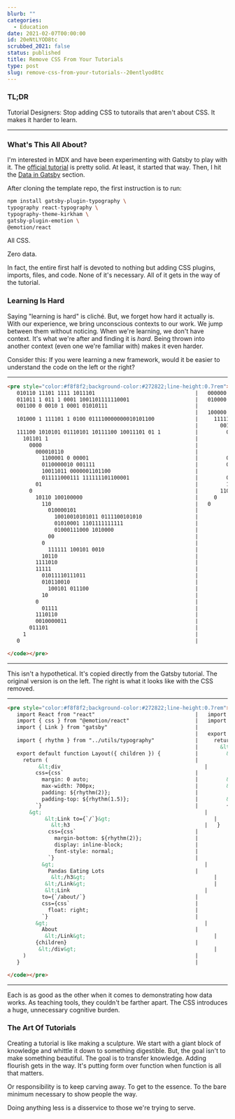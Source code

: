 ```yaml
---
blurb: ""
categories:
  - Education
date: 2021-02-07T00:00:00
id: 20eNtLYOD8tc
scrubbed_2021: false
status: published
title: Remove CSS From Your Tutorials
type: post
slug: remove-css-from-your-tutorials--20entlyod8tc
---
```


### TL;DR

Tutorial Designers: Stop adding CSS to tutorails that aren't about CSS. It makes it harder to learn.

---


### What's This All About?

I'm interested in MDX and have been experimenting with Gatsby to play with it. The [official tutorial](https://www.gatsbyjs.com/docs/tutorial/) is pretty solid. At least, it started that way. Then, I hit the [Data in Gatsby](https://www.gatsbyjs.com/docs/tutorial/part-four/) section.

After cloning the template repo, the first instruction is to run:

```bash
npm install gatsby-plugin-typography \
typography react-typography \
typography-theme-kirkham \
gatsby-plugin-emotion \
@emotion/react
```



All CSS. 

Zero data. 

In fact, the entire first half is devoted to nothing but adding CSS plugins, imports, files, and code. None of it's necessary. All of it gets in the way of the tutorial.

### Learning Is Hard  

Saying "learning is hard" is cliché. But, we forget how hard it actually is. With our experience, we bring unconscious contexts to our work. We jump between them without noticing. When we're learning, we don't have context. It's what we're after and finding it is _hard_. Being thrown into another context (even one we're familiar with) makes it even harder. 

Consider this: If you were learning a new framework, would it be easier to understand the code on the left or the right?

---


```html
<pre style="color:#f8f8f2;background-color:#272822;line-height:0.7rem"><code class="tiny_code_text" data-lang="python">
   010110 11101 1111 1011101                                |   000000 11011 1101 1000110
   011011 1 011 1 0001 1001101111110001                     |   010000 0 1010 1 1110 01011111
   001100 0 0010 1 0001 01010111                            |   
                                                            |   100000 1110010 00100010 00011001 10011111 01 1
   101000 1 111101 1 0100 011110000000010101100             |     111111 1
                                                            |       00100
   111100 1010101 01110101 10111100 10011101 01 1           |         00110 111011111
     101101 1                                               |           1110
       0000                                                 |             011010 111110 1001
         000010110                                          |           10100
           1100001 0 00001                                  |         0101111
           0110000010 001111                                |         00001 00111100100010 0
           10011011 0000001101100                           |           11010
           011111000111 111111101100001                     |         0111101
         01                                                 |         1010110110
       0                                                    |       110011
         10110 100100000                                    |     0
           110                                              |   0
             010000101                                      |   
               10010010101011 0111100101010                 |   
               01010001 1101111111111                       |   
               01000111000 1010000                          |   
             00                                             |   
           0                                                |   
             111111 100101 0010                             |   
           10110                                            |   
         1111010                                            |   
         11111                                              |   
           01011110111011                                   |   
           010110010                                        |   
             100101 011100                                  |   
           10                                               |   
         0                                                  |   
           01111                                            |   
         1110110                                            |   
         0010000011                                         |   
       011101                                               |   
     1                                                      |   
   0                                                        |   

</code></pre>
```


---




This isn't a hypothetical. It's copied directly from the Gatsby tutorial. The original version is on the left. The right is what it looks like with the CSS removed. 

---



```html
<pre style="color:#f8f8f2;background-color:#272822;line-height:0.7rem"><code class="tiny_code_text" data-lang="python">
   import React from "react"                                |   import React from "react"
   import { css } from "@emotion/react"                     |   import { Link } from "gatsby"
   import { Link } from "gatsby"                            |   
                                                            |   export default function Layout({ children }) {
   import { rhythm } from "../utils/typography"             |     return (
                                                            |       &lt;div&gt;   
   export default function Layout({ children }) {           |         &lt;Link to={`/`}&gt;   
     return (                                               |           &lt;h3&gt;   
          &lt;div                                              |             Pandas Eating Lots
         css={css`                                          |           &lt;/h3&gt;   
           margin: 0 auto;                                  |         &lt;/Link&gt;   
           max-width: 700px;                                |         &lt;Link to={`/about/`} &gt;   
           padding: ${rhythm(2)};                           |           About
           padding-top: ${rhythm(1.5)};                     |         &lt;/Link&gt;   
         `}                                                 |         {children}
       &gt;                                                    |       &lt;/div&gt;   
            &lt;Link to={`/`}&gt;                                 |     )
              &lt;h3                                           |   }
             css={css`                                      |   
               margin-bottom: ${rhythm(2)};                 |   
               display: inline-block;                       |   
               font-style: normal;                          |   
             `}                                             |   
           &gt;                                                |   
             Pandas Eating Lots                             |   
              &lt;/h3&gt;                                         |   
            &lt;/Link&gt;                                         |   
            &lt;Link                                           |   
           to={`/about/`}                                   |   
           css={css`                                        |   
             float: right;                                  |   
           `}                                               |   
         &gt;                                                  |   
           About                                            |   
            &lt;/Link&gt;                                         |   
         {children}                                         |   
          &lt;/div&gt;                                            |   
     )                                                      |   
   }                                                        |   

</code></pre>
```


---


Each is as good as the other when it comes to demonstrating how data works. As teaching tools, they couldn't be farther apart. The CSS introduces a huge, unnecessary cognitive burden.



### The Art Of Tutorials

Creating a tutorial is like making a sculpture. We start with a giant block of knowledge and whittle it down to something digestible. But, the goal isn't to make something beautiful. The goal is to transfer knowledge. Adding flourish gets in the way. It's putting form over function when function is all that matters. 

Or responsibility is to keep carving away. To get to the essence. To the bare minimum necessary to show people the way. 

Doing anything less is a disservice to those we're trying to serve.